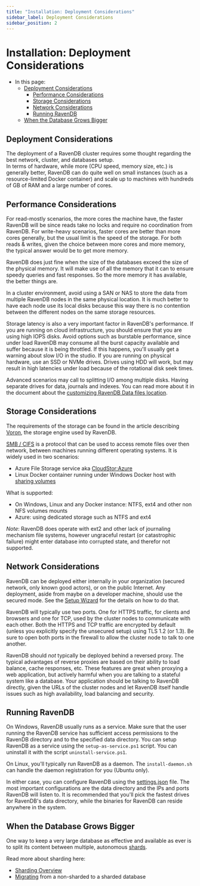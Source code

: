 ```yaml
---
title: "Installation: Deployment Considerations"
sidebar_label: Deployment Considerations
sidebar_position: 2
---
```



# Installation: Deployment Considerations
<Admonition type="note" title="Note">

* In this page:
   * [Deployment Considerations](../../start/installation/deployment-considerations#deployment-considerations)  
      * [Performance Considerations](../../start/installation/deployment-considerations#performance-considerations)  
      * [Storage Considerations](../../start/installation/deployment-considerations#storage-considerations)  
      * [Network Considerations](../../start/installation/deployment-considerations#network-considerations)  
      * [Running RavenDB](../../start/installation/deployment-considerations#running-ravendb)  
   * [When the Database Grows Bigger](../../start/installation/deployment-considerations#when-the-database-grows-bigger)  

</Admonition>

## Deployment Considerations

The deployment of a RavenDB cluster requires some thought regarding the best network, cluster, and databases setup.  
In terms of hardware, while more (CPU speed, memory size, etc.) is generally better, RavenDB can do quite well on 
small instances (such as a resource-limited Docker container) and scale up to machines with hundreds of GB of RAM 
and a large number of cores.  

## Performance Considerations

For read-mostly scenarios, the more cores the machine have, the faster RavenDB will be since reads take no locks and require no 
coordination from RavenDB. For write-heavy scenarios, faster cores are better than more cores generally, but the usual limit is 
the speed of the storage. For both reads & writes, given the choice between more cores and more memory, the typical answer would
be to get more memory. 

RavenDB does just fine when the size of the databases exceed the size of the physical memory. It will
make use of all the memory that it can to ensure speedy queries and fast responses. So the more memory it has available, the better
things are.

In a cluster environment, avoid using a SAN or NAS to store the data from multiple RavenDB nodes in the same physical location.
It is much better to have each node use its local disks because this way there is no contention between the different nodes on the
same storage resources. 

Storage latency is also a very important factor in RavenDB's performance. If you are running on cloud infrastructure, you should 
ensure that you are using high IOPS disks. Avoid options such as burstable performance, since under load RavenDB may consume all the
burst capacity available and suffer because it is being throttled. If this happens, you'll usually get a warning about slow I/O in 
the studio. If you are running on physical hardware, use an SSD or NVMe drives. Drives using HDD will work, but may result in high
latencies under load because of the rotational disk seek times.

Advanced scenarios may call to splitting I/O among multiple disks. Having separate drives for data, journals and indexes. You can
read more about it in the document about the [customizing RavenDB Data files location](../../server/storage/customizing-raven-data-files-locations).

## Storage Considerations

The requirements of the storage can be found in the article describing [Voron](../../server/storage/storage-engine#requirements), the storage engine used by RavenDB.

<Admonition type="note" title="SMB / CIFS is not supported for production scenarios" id="smb-cifs-is-not-supported-for-production-scenarios" href="#smb-cifs-is-not-supported-for-production-scenarios">

[SMB / CIFS](https://en.wikipedia.org/wiki/Server_Message_Block) is a protocol that can be used to access remote files over then network, between machines running different operating systems.
It is widely used in two scenarios:

-  Azure File Storage service aka [CloudStor:Azure](https://azure.microsoft.com/en-us/services/storage/files/)   
-  Linux Docker container running under Windows Docker host with [sharing volumes](https://docs.docker.com/storage/volumes/#share-data-among-machines)

What is supported:

- On Windows, Linux and any Docker instance: NTFS, ext4 and other non NFS volumes mounts
- Azure: using dedicated storage such as NTFS and ext4   

_Note_: RavenDB does operate with ext2 and other lack of journaling mechanism file systems, however ungraceful restart (or catastrophic failure) might enter database into corrupted state, and therefor not supported.

</Admonition>

## Network Considerations

RavenDB can be deployed either internally in your organization (secured network, only known good actors), or on the public Internet.
Any deployment, aside from maybe on a developer machine, should use the secured mode. See the 
[Setup Wizard](../../start/installation/setup-wizard) for the details on how to do that. 

RavenDB will typically use two ports. One for HTTPS traffic, for clients and browsers and one for TCP, used by the cluster nodes to
communicate with each other. Both the HTTPS and TCP traffic are encrypted by default (unless you explicitly specify the unsecured setup)
using TLS 1.2 (or 1.3). Be sure to open both ports in the firewall to allow the cluster node to talk to one another. 

RavenDB should _not_ typically be deployed behind a reversed proxy. The typical advantages of reverse proxies are based on their ability
to load balance, cache responses, etc. These features are great when proxying a web application, but actively harmful when you are talking
to a stateful system like a database. Your application should be talking to RavenDB directly, given the URLs of the cluster nodes and let
RavenDB itself handle issues such as high availability, load balancing and security. 

## Running RavenDB

On Windows, RavenDB usually runs as a service. Make sure that the user running the RavenDB service has sufficient access 
permissions to the RavenDB directory and to the specified data directory. You can setup RavenDB as a service using the 
`setup-as-service.ps1` script. You can uninstall it with the script `uninstall-service.ps1`.  

On Linux, you'll typically run RavenDB as a daemon. The `install-daemon.sh` can handle the daemon registration for you (Ubuntu only).

In either case, you can configure RavenDB using the [settings.json](../../server/configuration/configuration-options#settings.json) file. The most important configurations are the data directory and the 
IPs and ports RavenDB will listen to. It is recommended that you'll pick the fastest drives for RavenDB's data directory, while the binaries
for RavenDB can reside anywhere in the system.



## When the Database Grows Bigger

One way to keep a very large database as effective and available 
as ever is to split its content between multiple, autonomous 
[shards](../../sharding/overview#shards).  

Read more about sharding here:  

* [Sharding Overview](../../sharding/overview)  
* [Migrating](../../sharding/migration) from a non-sharded to a sharded database  



